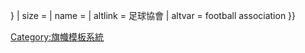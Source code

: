 {{country data {{{1|}}}
| flaglink/core
| variant = {{{variant|{{{2|}}}}}}
| size = {{{size|}}}
| name = {{{name|}}}
| altlink = 足球協會
| altvar = football association
}}<noinclude>
[[Category:旗幟模板系統]]
</noinclude>